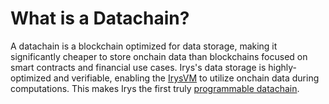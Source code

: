 # What is a Datachain?

A datachain is a blockchain optimized for data storage, making it significantly cheaper to store onchain data than blockchains focused on smart contracts and financial use cases. Irys's data storage is highly-optimized and verifiable, enabling the [IrysVM](/why-build-on-irys/irysvm) to utilize onchain data during computations. This makes Irys the first truly [programmable datachain](/why-build-on-irys/programmable-data).
